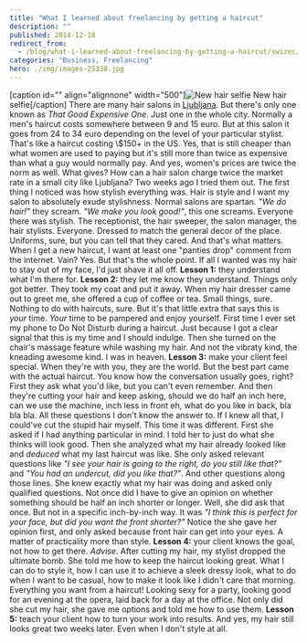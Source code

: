 ```yaml
---
title: "What I learned about freelancing by getting a haircut"
description: ""
published: 2014-12-18
redirect_from:
  - /blog/what-i-learned-about-freelancing-by-getting-a-haircut/swizec/6625
categories: "Business, Freelancing"
hero: ./img/images-25338.jpg
---
```


\[caption id="" align="alignnone" width="500"]![New hair selfie](./img/images-25338.jpg "New hair selfie") New hair selfie\[/caption] There are many hair salons in [Ljubljana](<http://maps.google.com/maps?ll=46.0555555556,14.5083333333&spn=0.1,0.1&q=46.0555555556,14.5083333333 (Ljubljana)&t=h> "Ljubljana"). But there's only one known as _That Good Expensive One_. Just one in the whole city. Normally a men's haircut costs somewhere between 9 and 15 euro. But at this salon it goes from 24 to 34 euro depending on the level of your particular stylist. That's like a haircut costing \\\$150+ in the US. Yes, that is still cheaper than what women are used to paying but it's still more than twice as expensive than what a guy would normally pay. And yes, women's prices are twice the norm as well. What gives? How can a hair salon charge twice the market rate in a small city like Ljubljana? Two weeks ago I tried them out. The first thing I noticed was how stylish everything was. Hair is style and I want my salon to absolutely exude stylishness. Normal salons are spartan. _"We do hair!"_ they scream. _"We make you look good!"_, this one screams. Everyone there was stylish. The receptionist, the hair sweeper, the salon manager, the hair stylists. Everyone. Dressed to match the general decor of the place. Uniforms, sure, but you can tell that they cared. And that's what matters. When I get a new haircut, I want at least one "panties drop" comment from the internet. Vain? Yes. But that's the whole point. If all I wanted was my hair to stay out of my face, I'd just shave it all off. **Lesson 1:** they understand what I'm there for. **Lesson 2:** they let me know they understand. Things only got better. They took my coat and put it away. When my hair dresser came out to greet me, she offered a cup of coffee or tea. Small things, sure. Nothing to do with haircuts, sure. But it's that little extra that says this is _your_ time. _Your_ time to be pampered and enjoy yourself. First time I ever set my phone to Do Not Disturb during a haircut. Just because I got a clear signal that this is my time and I should indulge. Then she turned on the chair's massage feature while washing my hair. And not the vibraty kind, the kneading awesome kind. I was in heaven. **Lesson 3:** make your client feel special. When they're with you, they are the world. But the best part came with the actual haircut. You know how the conversation usually goes, right? First they ask what you'd like, but you can't even remember. And then they're cutting your hair and keep asking, should we do half an inch here, can we use the machine, inch less in front eh, what do you like in back, bla bla bla. All these questions I don't know the answer to. If I knew all that, I could've cut the stupid hair myself. This time it was different. First she asked if I had anything particular in mind. I told her to just do what she thinks will look good. Then she analyzed what my hair already looked like and _deduced_ what my last haircut was like. She only asked relevant questions like _"I see your hair is going to the right, do you still like that?"_ and _"You had an undercut, did you like that?"_. And other questions along those lines. She knew exactly what my hair was doing and asked only qualified questions. Not once did I have to give an opinion on whether something should be half an inch shorter or longer. Well, she did ask that once. But not in a specific inch-by-inch way. It was _"I think this is perfect for your face, but did you want the front shorter?"_ Notice the she gave her opinion first, and only asked because front hair can get into your eyes. A matter of practicality more than style. **Lesson 4:** your client knows the goal, not how to get there. _Advise_. After cutting my hair, my stylist dropped the ultimate bomb. She told me how to keep the haircut looking great. What I can do to style it, how I can use it to achieve a sleek dressy look, what to do when I want to be casual, how to make it look like I didn't care that morning. Everything you want from a haircut! Looking sexy for a party, looking good for an evening at the opera, laid back for a day at the office. Not only did she cut my hair, she gave me options and told me how to use them. **Lesson 5:** teach your client how to turn your work into results. And yes, my hair still looks great two weeks later. Even when I don't style at all.
